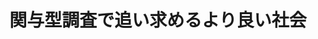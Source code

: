 ﻿---
title: "関与型調査で追い求めるより良い社会"
category: "リベラルアーツ研究教育院"
vol: 91
interviewee: "弓山 達也"
url: "http://yumiyama.my.coocan.jp/"
tags: ["調査","働き","山"]
pdf: "91-1-yumiyama.pdf"
career: ""
preface: "弓山先生の研究室では関与型調査という手法を用いてスピリチュアリティについて研究を行なっている。 この手法を用いることでより社会に働きかけるような研究を行えるという。本稿ではそのような手法を用 いて行なっている二つの研究について紹介するとともに、先生の研究に対する考え方について触れていく。"
---

